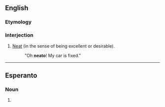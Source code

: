 ==English==

===Etymology===
{{suffix|neat|o}}

===Interjection===
{{en-intj}}

# {{colloquial|slang}} [[neat|Neat]] (in the sense of being excellent or desirable).
#: "Oh '''neato'''!  My car is fixed."

----

==Esperanto==

===Noun===
{{eo-part-sublemma|ne|ato}}

# {{eo-form of|ne|ato}}